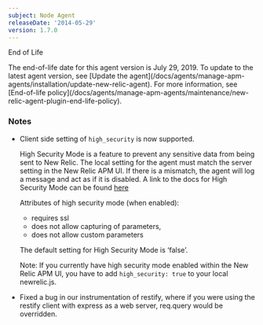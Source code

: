 ```yaml
---
subject: Node Agent
releaseDate: '2014-05-29'
version: 1.7.0
---
```


End of Life

<Callout variant="important">
  The end-of-life date for this agent version is July 29, 2019. To update to the latest agent version, see [Update the agent](/docs/agents/manage-apm-agents/installation/update-new-relic-agent). For more information, see [End-of-life policy](/docs/agents/manage-apm-agents/maintenance/new-relic-agent-plugin-end-life-policy).
</Callout>

### Notes

* Client side setting of `high_security` is now supported.

  High Security Mode is a feature to prevent any sensitive data from being sent to New Relic. The local setting for the agent must match the server setting in the New Relic APM UI. If there is a mismatch, the agent will log a message and act as if it is disabled. A link to the docs for High Security Mode can be found [here](https://docs.newrelic.com/docs/subscriptions/security#high-security)

  Attributes of high security mode (when enabled):

  * requires ssl
  * does not allow capturing of parameters,
  * does not allow custom parameters

  The default setting for High Security Mode is ‘false’.

  Note: If you currently have high security mode enabled within the New Relic APM UI, you have to add `high_security: true` to your local newrelic.js.
* Fixed a bug in our instrumentation of restify, where if you were using the restify client with express as a web server, req.query would be overridden.
